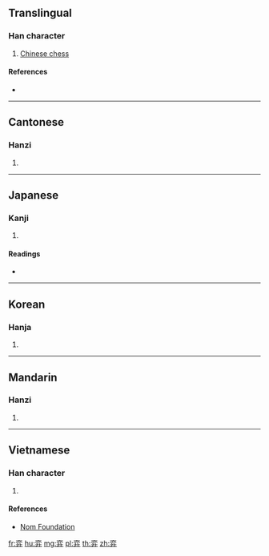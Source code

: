 ==Translingual==

===Han character===
{{Han char|rn=55|rad=廾|as=06|sn=9|four=00443|canj=YCT|ids=⿱亦廾}}

# [[Chinese chess]]

====References====
* {{Han ref|kx=0354.110|dkj=09611|dj=0669.150|hdz=10517.020|uh=5F08|ud=24328|bh=ABD9|bd=43993}}

----

==Cantonese==

===Hanzi===
{{yue-hanzi|jyut=[[jik6]]|y=yik6}}

# {{defn|lang=yue|sort=廾06}}

----

==Japanese==

===Kanji===
{{ja-kanji|grade=|rs=廾06}}

# {{defn|lang=ja|sort=廾06}}

====Readings====
* {{ja-readings|on=[[えき]] (eki), [[やく]] (yaku)|kun=}}

----

==Korean==

===Hanja===
{{ko-hanja|hangeul=혁|eumhun=|rv=hyeok|mr=hyŏk|y=hyek}}

# {{defn|lang=ko|sort=廾06}}

----

==Mandarin==

===Hanzi===
{{cmn-hanzi|pin=[[yì]] ([[yi4]]), [[zhuǎng]] ([[zhuang3]])|wg=i<sup>4</sup>, chuang<sup>3</sup>}}

# {{defn|lang=cmn|sort=廾06}}

----

==Vietnamese==

===Han character===
{{vi-readings|rs=廾06|hanviet=dịch}}

# {{defn|lang=vi|sort=廾06}}

====References====
* [http://nomfoundation.org/common/nom_details.php?codepoint=5f08 Nom Foundation]

[[fr:弈]]
[[hu:弈]]
[[mg:弈]]
[[pl:弈]]
[[th:弈]]
[[zh:弈]]